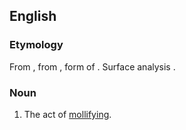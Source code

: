 ==English==

===Etymology===
From {{etyl|fro|en}} {{m|fro|mollificacion}}, from {{etyl|la|en}} {{m|la|mollificātiō}}, form of {{m|la|molliō}}. Surface analysis {{suffix|en|mollify|ification}}.

===Noun===
{{en-noun|~}}

# The act of [[mollify|mollifying]].